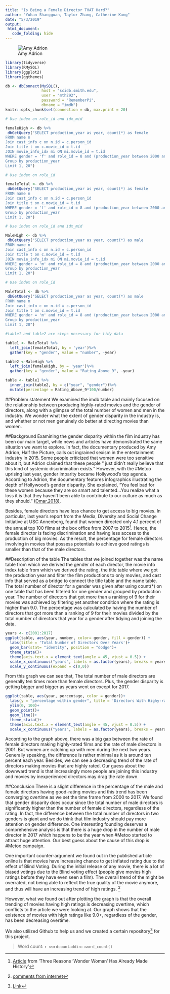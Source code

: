 ```yaml
---
title: "Is Being a Female Director THAT Hard?"
author: "Yuhan Shangguan, Taylor Zhang, Catherine Kung"
date: "5/3/2019"
output:
 html_document:
   code_folding: hide
---
```

![Amy Adrion](https://hips.hearstapps.com/hmg-prod.s3.amazonaws.com/images/aa-1528707618.jpg?crop=1xw:1xh;center,top&resize=768:*)
```r
library(tidyverse)
library(RMySQL)
library(ggplot2)
library(ggthemes)
```

```r
db <- dbConnect(MySQL(), 
                host = "scidb.smith.edu", 
                user = "mth292", 
                password = "RememberPi", 
                dbname = "imdb")
knitr::opts_chunk$set(connection = db, max.print = 20)

# Use index on role_id and idx_mid

femaleHigh <- db %>%
 dbGetQuery("SELECT production_year as year, count(*) as female
FROM name n
Join cast_info c on n.id = c.person_id
Join title t on c.movie_id = t.id
JOIN movie_info_idx mi ON mi.movie_id = t.id
WHERE gender = 'f' and role_id = 8 and (production_year between 2000 and 2017) and mi.info > 9.0
Group by production_year
Limit 1, 20")

# Use index on role_id

femaleTotal <- db %>%
 dbGetQuery("SELECT production_year as year, count(*) as female
FROM name n
Join cast_info c on n.id = c.person_id
Join title t on c.movie_id = t.id
WHERE gender = 'f' and role_id = 8 and (production_year between 2000 and 2017)
Group by production_year
Limit 1, 20")

# Use index on role_id and idx_mid

MaleHigh <- db %>%
 dbGetQuery("SELECT production_year as year, count(*) as male
FROM name n
Join cast_info c on n.id = c.person_id
Join title t on c.movie_id = t.id
JOIN movie_info_idx mi ON mi.movie_id = t.id
WHERE gender = 'm' and role_id = 8 and (production_year between 2000 and 2017) and mi.info > 9.0
Group by production_year
Limit 1, 20")

# Use index on role_id

MaleTotal <- db %>%
 dbGetQuery("SELECT production_year as year, count(*) as male
FROM name n
Join cast_info c on n.id = c.person_id
Join title t on c.movie_id = t.id
WHERE gender = 'm' and role_id = 8 and (production_year between 2000 and 2017)
Group by production_year
Limit 1, 20")

#table1 and table2 are steps necessary for tidy data

table1 <- MaleTotal %>%
  left_join(femaleTotal, by = 'year')%>%
  gather(key = "gender", value = "number", -year)

table2 <-MaleHigh %>%
  left_join(femaleHigh, by = 'year')%>%
  gather(key = "gender", value = "Rating_Above_9", -year)
```

```r
table <- table1 %>%
  inner_join(table2, by = c("year", "gender"))%>%
  mutate(percentage = Rating_Above_9*100/number)
```

##Problem statement 
We examined the imdb table and mainly focused on the relationship between producing highly-rated movies and the gender of directors, along with a glimpse of the total number of women and men in the industry. We wonder what the extent of gender disparity in the industry is, and whether or not men genuinely do better at directing movies than women.

##Background
Examining the gender disparity within the film industry has been our main target, while news and articles have demonstrated the same situation we want to explore. In fact, the documentary produced by Amy Adrion, Half the Picture, calls out ingrained sexism in the entertainment industry in 2015. Some people criticized that women were too sensitive about it, but Adrion claimed that these people “ just didn’t really believe that this kind of systemic discrimination exists.” However, with the #Metoo uprising last year, gender imparity became Hollywood’s top agenda. According to Adrion, the documentary features infographics illustrating the depth of Hollywood’s gender disparity. She explained, "You feel bad for these women because they are so smart and talented...You realize what a loss it is that they haven’t been able to contribute to our culture as much as they should." [(Omar,2018)](https://www.harpersbazaar.com/uk/culture/entertainment/a21264167/why-there-are-so-few-female-directors-working-in-hollywood/). 

Besides, female directors have less chance to get access to big movies. In particular, last year’s report from the Media, Diversity and Social Change Initiative at USC Annenberg, found that women directed only 4.1 percent of the annual top 100 films at the box office from 2007 to 2015^[[Article](https://fivethirtyeight.com/features/three-reasons-wonder-woman-has-already-made-history/) from ‘Three Reasons ‘Wonder Woman’ Has Already Made History’]. Hence, the female director is facing discrimination and having less access to the production of big movies. As the result, the percentage for female directors involving in movies that possess potentials to achieve good ratings is smaller than that of the male directors.

##Description of the table 
The tables that we joined together was the name table from which we derived the gender of each director, the movie info index table from which we derived the rating, the title table where we got the production year and filter the film productions to only movies, and cast info that served as a bridge to connect the title table and the name table. The total number of director for a gender was given after using count(*) on one table that has been filtered for one gender and grouped by production year. The number of directors that got more than a ranking of 9 for their movies was achieved by filtering yet another condition where the rating is higher than 9.0. The percentage was calculated by having the number of directors that got more than a ranking of 9 for their movies divided by the total number of directors that year for a gender after tidying and joining the data. 

```r
years <- c(2001:2017)
ggplot(table, aes(year, number, color= gender, fill = gender)) +
  labs(title = 'Total Number of Directors Over Years')+
  geom_bar(stat= "identity", position = "dodge")+
  theme_stata()+
  theme(axis.text.x = element_text(angle = 45, vjust = 0.5)) +
  scale_x_continuous("years", labels = as.factor(years), breaks = years)+
  scale_y_continuous(expand = c(0,0))
```

From this graph we can see that, The total number of male directors are generally ten times more than female directors. Plus, the gender disparity is getting bigger and bigger as years went on except for 2017.

```r
ggplot(table, aes(year, percentage, color = gender))+
  labs(y = "percentage within gender", title = 'Directors With Highy-rated Movies')+
  ylim(0, 100)+
  geom_point()+
  geom_line()+
  theme_stata()+
  theme(axis.text.x = element_text(angle = 45, vjust = 0.5)) +
  scale_x_continuous("years", labels = as.factor(years), breaks = years)
```

According to the graph above, there was a big gap between the rate of female directors making highly-rated films and the rate of male directors in 2001. But women are catching up with men during the next two years. Generally speaking, the difference is rather minimal as it is around ten percent each year. Besides, we can see a decreasing trend of the rate of directors making movies that are highly rated. Our guess about the downward trend is that increasingly more people are joining this industry and movies by inexperienced directors may drag the rate down.

##Conclusion
There is a slight difference in the percentage of the male and female directors having good-rating movies and this trend has been converging overtime as we set the time frame from 2000 to 2017. We found that gender disparity does occur since the total number of male directors is significantly higher than the number of female directors, regardless of the rating. In fact, the difference between the total number of directors in two genders is giant and we do think that film industry should pay more attention on gender difference. One interesting founding deserves a comprehensive analysis is that there is a huge drop in the number of male director in 2017 which happens to be the year when #Metoo started to attract huge attention. Our best guess about the cause of this drop is #Metoo campaign. 

One important counter-argument we found out in the published article online is that movies have increasing chance to get inflated rating due to the effect of Blind Voting. During the initial release of any movie, there is a lot of  biased votings due to the Blind voting effect (people give movies high ratings before they have even seen a film). The overall trend of the might be overrated, not being able to reflect the true quality of the movie anymore, and thus will have an increasing trend of high ratings. ^[[comments from internet](https://www.quora.com/Are-the-IMDB-ratings-accurate)] 

However, what we found out after plotting the graph is that the overall trending of movies having high ratings is decreasing overtime, which conflicts to the article we were looking at. Our graph shows that the existence of movies with high ratings like 9.0+, regardless of the gender, has been decreasing overtime. 

We also utilized Github to help us and we created a certain repository^[[Link](https://github.com/Taylorzzx/sds192mp4.git)] for this project. 

> Word count: `r wordcountaddin::word_count()`